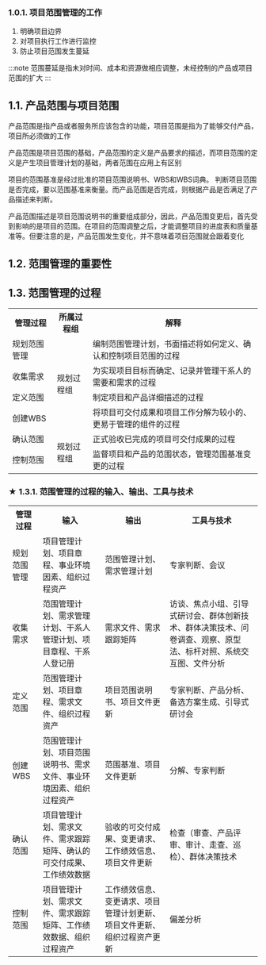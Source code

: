 ### 1.0.1. 项目范围管理的工作
1. 明确项目边界
2. 对项目执行工作进行监控
3. 防止项目范围发生蔓延

:::note
范围蔓延是指未对时间、成本和资源做相应调整，未经控制的产品或项目范围的扩大
:::

## 1.1. 产品范围与项目范围
产品范围是指产品或者服务所应该包含的功能，项目范围是指为了能够交付产品，项目所必须做的工作

产品范围是项目范围的基础，产品范围的定义是产品要求的描述，而项目范围的定义是产生项目管理计划的基础，两者范围在应用上有区别

 <Highlight>项目的范围基准是经过批准的项目范围说明书、WBS和WBS词典。</Highlight> 判断项目范围是否完成，要以范围基准来衡量。而产品范围是否完成，则根据产品是否满足了产品描述来判断。

产品范围描述是项目范围说明书的重要组成部分，因此，产品范围变更后，首先受到影响的是项目的范围。在项目的范围调整之后，才能调整项目的进度表和质量基准等。但要注意的是，产品范围发生变化，并不意味着项目范围就会跟着变化

## 1.2. 范围管理的重要性

## 1.3. 范围管理的过程

<table>
    <tr>
        <th><div style={{width:"100px"}}>管理过程</div> </th> 
        <th><div style={{width:"80px"}}>所属过程组</div></th> 
        <th><div style={{width:"120px"}}>解释</div></th> 
   </tr>
    <tr>
        <td>规划范围管理</td>  
        <td rowspan="4">规划过程组</td>    
        <td >编制范围管理计划，书面描述将如何定义、确认和控制项目范围的过程</td>  
    </tr>
    <tr>
        <td >收集需求</td>  
        <td >为实现项目目标而确定、记录并管理干系人的需要和需求的过程</td>  
    </tr>
    <tr>
        <td >定义范围</td>  
        <td >制定项目和产品详细描述的过程</td>  
    </tr>
    <tr>
        <td >创建WBS</td>  
        <td >将项目可交付成果和项目工作分解为较小的、更易于管理的组件的过程</td>  
    </tr>
    <tr>
        <td >确认范围</td>  
        <td rowspan="2">规划过程组</td>   
        <td >正式验收已完成的项目可交付成果的过程</td>  
    </tr>
    <tr>
        <td >控制范围</td>  
        <td >监督项目和产品的范围状态，管理范围基准变更的过程</td>  
    </tr>
</table>

### ★ 1.3.1. 范围管理的过程的输入、输出、工具与技术

<table>
    <tr>
        <th><div style={{width:"100px"}}>管理过程</div> </th> 
        <th><div style={{width:"80px"}}>输入</div></th> 
        <th><div style={{width:"120px"}}>输出</div></th> 
        <th><div style={{width:"120px"}}>工具与技术</div></th> 
   </tr>
    <tr>
        <td>规划范围管理</td> 
        <td>项目管理计划、项目章程、事业环境因素、组织过程资产</td> 
        <td>范围管理计划、需求管理计划</td> 
        <td>专家判断、会议</td>  
    </tr>
    <tr>
        <td>收集需求</td> 
        <td>范围管理计划、需求管理计划、干系人管理计划、项目章程、干系人登记册</td> 
        <td>需求文件、需求跟踪矩阵</td> 
        <td>访谈、焦点小组、引导式研讨会、群体创新技术、群体决策技术、问卷调查、观察、原型法、标杆对照、系统交互图、文件分析</td>  
    </tr>
    <tr>
        <td>定义范围</td> 
        <td>范围管理计划、项目章程、需求文件、组织过程资产</td> 
        <td>项目范围说明书、项目文件更新</td> 
        <td>专家判断、产品分析、备选方案生成、引导式研讨会</td>  
    </tr>
    <tr>
        <td>创建WBS</td> 
        <td>范围管理计划、项目范围说明书、需求文件、事业环境因素、组织过程资产</td> 
        <td>范围基准、项目文件更新</td> 
        <td>分解、专家判断</td>  
    </tr>
    <tr>
        <td>确认范围</td> 
        <td>项目管理计划、需求文件、需求跟踪矩阵、确认的可交付成果、工作绩效数据</td> 
        <td>验收的可交付成果、变更请求、工作绩效信息、项目文件更新</td> 
        <td>检查（审查、产品评审、审计、走查、巡检）、群体决策技术</td>  
    </tr>
    <tr>
        <td>控制范围</td> 
        <td>项目管理计划、需求文件、需求跟踪矩阵、工作绩效数据、组织过程资产</td> 
        <td>工作绩效信息、变更请求、项目管理计划更新、项目文件更新、组织过程资产更新</td> 
        <td>偏差分析</td>  
    </tr>
</table>

